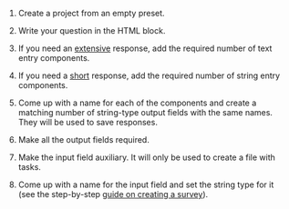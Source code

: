 <Cut title="How do I create a simple survey with no options, where the Toloker answers an open-ended question?">

1. Create a project from an empty preset.

1. Write your question in the HTML block.

1. If you need an [extensive](/docs-new/guide/t-components/text) response, add the required number of text entry components.

1. If you need a [short](/docs-new/guide/t-components/string) response, add the required number of string entry components.

1. Come up with a name for each of the components and create a matching number of string-type output fields with the same names. They will be used to save responses.

1. Make all the output fields required.

1. Make the input field auxiliary. It will only be used to create a file with tasks.

1. Come up with a name for the input field and set the string type for it (see the step-by-step [guide on creating a survey](/docs-new/tutorials/questionnaire-toloka)).

</Cut>